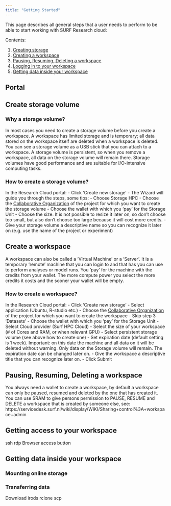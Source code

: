 ```yaml
---
title: "Getting Started"
---
```


This page describes all general steps that a user needs to perform to be able to start working with SURF Research cloud:

Contents:

1. [Creating storage](#create-storage)
2. [Creating a workspace](#create-a-workspace)
3. [Pausing, Resuming, Deleting a workspace](#pausing-resuming-deleting-a-workspace)
4. [Logging in to your workspace](#getting-access-to-your-workspace)
5. [Getting data inside your workspace](#getting-data-inside-your-workspace)


## Portal


## Create storage volume

### Why a storage volume?
In most cases you need to create a storage volume before you create a workspace. A workspace has limited storage and is temporary; all data stored on the workspace itself are deleted when a workspace is deleted. You can see a storage volume as a USB stick that you can attach to a workspace. A storage volume is persistent, so when you remove a workspace, all data on the storage volume will remain there. Storage volumes have good performance and are suitable for I/O-intensive computing tasks.

### How to create a storage volume?
In the Research Cloud portal:
- Click 'Create new storage'
- The Wizard will guide you through the steps, some tips:
- Choose Storage HPC
- Choose the [Collaborative Organization](https://servicedesk.surf.nl/wiki/pages/viewpage.action?pageId=17825822) of the project for which you want to create the storage volume
- Choose the wallet with which you 'pay' for the Storage Unit
- Choose the size. It is not possible to resize it later on, so don't choose too small, but also don't choose too large because it will cost more credits.
- Give your storage volume a descriptive name so you can recognize it later on (e.g. use the name of the project or experiment)

## Create a workspace
A workspace can also be called a 'Virtual Machine' or a 'Server'. It is a temporary 'remote' machine that you can login to and that has you can use to perform analyses or model runs. You 'pay' for the machine with the credits from your wallet. The more compute power you select the more credits it costs and the sooner your wallet will be empty.

### How to create a workspace?
In the Research Cloud portal:
- Click 'Create new storage'
- Select application (Ubuntu, R-studio etc.)
- Choose the [Collaborative Organization](https://servicedesk.surf.nl/wiki/pages/viewpage.action?pageId=17825822) of the project for which you want to create the workspace
- Skip step 3 'Datasets'
- Choose the wallet with which you 'pay' for the Storage Unit
-	Select Cloud provider (Surf HPC Cloud)
-	Select the size of your workspace (# of Cores and RAM, or when relevant GPU)
-	Select persistent storage volume (see above how to create one)
-	Set expiration date (default setting is 1 week). Important: on this date the machine and all data on it will be deleted without warning. Only data on the Storage volume will remain. The expiration date can be changed later on.
-	Give the workspace a descriptive title that you can recognize later on.
-	Click Submit


## Pausing, Resuming, Deleting a workspace
You always need a wallet to create a workspace, by default a workspace can only be paused, resumed and deleted by the one that has created it. You can use SRAM to give persons permission to PAUSE, RESUME and DELETE a workspace that is created by someone else, see: https://servicedesk.surf.nl/wiki/display/WIKI/Sharing+control%3A+workspace+admin


## Getting access to your workspace

ssh
rdp
Browser access button


## Getting data inside your workspace
### Mounting online storage


### Transferring data
Download
irods
rclone
scp
